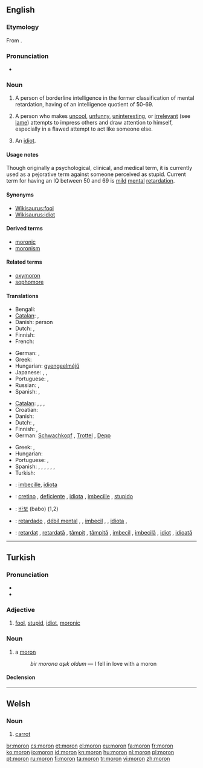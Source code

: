 {{also|mörön}}
==English==
{{wikipedia|Moron (psychology)}}

===Etymology===
From {{etyl|grc}} {{term|μωρός|lang=grc||foolish|tr=moros}}.

===Pronunciation===
* {{IPA|/mɔrɒn/}}

===Noun===
{{en-noun}}

# {{obsolete}} A person of borderline intelligence in the former classification of mental retardation, having of an intelligence quotient of 50-69.
# {{informal}} A person who makes [[uncool]], [[unfunny]], [[uninteresting]], or [[irrelevant]] (see [[lame]]) attempts to impress others and draw attention to himself, especially in a flawed attempt to act like someone else.
# {{slang}} An [[idiot]].

====Usage notes====
Though originally a psychological, clinical, and medical term, it is currently used as a pejorative term against someone perceived as stupid. Current term for having an IQ between 50 and 69 is [[mild]] [[mental]] [[retardation]].

====Synonyms====
* [[Wikisaurus:fool]]
* [[Wikisaurus:idiot]]

====Derived terms====
* [[moronic]]
* [[moronism]]

====Related terms====
* [[oxymoron]]
* [[sophomore]]

====Translations====
{{trans-top|person of borderline intelligence}}
* Bengali: {{t|bn|বোকা|tr=boka|sc=Beng|xs=Bengali}}
* [[Catalan]]: {{t|ca|imbècil|m|f}}, {{t|ca|retardat}}
* Danish: {{t+|da|debil}} person
* Dutch: {{t+|nl|idioot}}, {{t+|nl|mongol}}
* Finnish: {{t|fi|lievästi}} {{t+|fi|kehitysvammainen}}
* French: {{t|fr|attardé}}
{{trans-mid}}
* German: {{t|de|Schwachsinniger|m}},  {{t|de|Schwachkopf|m}}
* Greek: {{t|el|καθυστερημένος|tr=kathysteriménos}}
* Hungarian: [[gyengeelméjű]]
* Japanese: {{t|ja|低能者|tr=ていのうしゃ, teinōsha}},  {{t|ja|間抜け|tr=まぬけ, manuke}},  {{t|ja|頓痴気|tr=とんちき, tonchiki}}
* Portuguese: {{t|pt|retardado}}, {{t|pt|débil mental}}
* Russian: {{t+|ru|дебил|m|tr=debíl}},  {{t|ru|придурок|m|tr=pridúrok}}
* Spanish: {{t-|es|retrasado|m}}, {{t-|es|retrasada|f}}
{{trans-bottom}}

{{trans-top|person who makes uncool attempts to impress others}}
* [[Catalan]]: {{t|ca|imbècil|m|f}}, {{t|ca|subnormal|m|f}}, {{t|ca|retardat}}, {{t|ca|idiota|m|f}}
* Croatian: {{t|hr|budala|f}}
* Danish: {{t-|da|tåbe|c}}
* Dutch: {{t-|nl|mogool}}, {{t+|nl|mongol}}
* Finnish: {{t+|fi|hölmö}}, {{t+|fi|tollo}}
* German: [[Schwachkopf]] {{m}}, [[Trottel]] {{m}}, [[Depp]] {{m}}
{{trans-mid}}
* Greek: {{t|el|βλαμμένος|tr=vlamménos}},  {{t|el|κρετίνος|m|tr=kretinos}}
* Hungarian: {{t+|hu|hülye}}
* Portuguese: {{t|pt|babaca}}, {{t|pt|otário}}
* Spanish: {{t+|es|subnormal|m|f}}, {{t-|es|retrasado|m}}, {{t-|es|retardado|m}}, {{t|es|débil mental|m|f}}, {{t-|es|imbécil|m|f}}, {{t+|es|idiota|m|f}}, {{t+|es|baboso|m}}
* Turkish: {{t+|tr|moron}}
{{trans-bottom}}
{{trans-see|idiot}}

{{checktrans-top}}
* {{ttbc|ia}}: [[imbecille]], [[idiota]]
* {{ttbc|it}}: [[cretino]] {{m}}, [[deficiente]] {{m}}, [[idiota]] {{m}}, [[imbecille]] {{m}}, [[stupido]] {{m}}
{{trans-mid}}
* {{ttbc|ko}}: [[바보]] (babo) (1,2)
* {{ttbc|pt}}: [[retardado]] {{m}}, [[débil mental]] {{m}}, {{f}}, [[imbecil]] {{m}}, {{f}}, [[idiota]] {{m}}, {{f}}
* {{ttbc|ro}}: [[retardat]] {{m}}, [[retardată]] {{f}}, [[tâmpit]] {{m}}, [[tâmpită]] {{f}}, [[imbecil]] {{m}}, [[imbecilă]] {{f}}, [[idiot]] {{m}}, [[idioată]] {{f}}
{{trans-bottom}}

----

==Turkish==

===Pronunciation===
* {{IPA|[moɾón]|lang=tr}}
* {{hyphenation|mo|ron}}

===Adjective===
{{tr-adj}}

# [[fool]], [[stupid]], [[idiot]], [[moronic]]

===Noun===
{{tr-noun|u|lar}}

# a [[moron]]
#: ''bir morona aşık oldum'' — I fell in love with a moron

====Declension====
{{tr-noun-c|o|d}}

----

==Welsh==

===Noun===
{{infl|cy|noun|g=f|singular|moronen}}

# [[carrot]]

[[br:moron]]
[[cs:moron]]
[[et:moron]]
[[el:moron]]
[[eu:moron]]
[[fa:moron]]
[[fr:moron]]
[[ko:moron]]
[[io:moron]]
[[id:moron]]
[[kn:moron]]
[[hu:moron]]
[[nl:moron]]
[[pl:moron]]
[[pt:moron]]
[[ru:moron]]
[[fi:moron]]
[[ta:moron]]
[[tr:moron]]
[[vi:moron]]
[[zh:moron]]